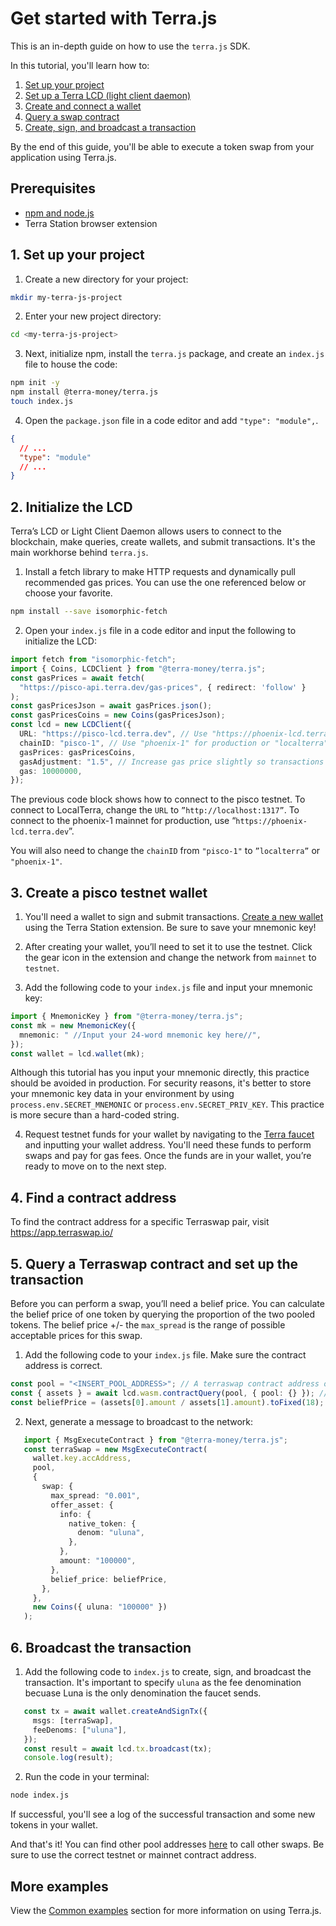 
# Get started with Terra.js

This is an in-depth guide on how to use the `terra.js` SDK.

In this tutorial, you'll learn how to:

1. [Set up your project](#1-set-up-your-project)
2. [Set up a Terra LCD (light client daemon)](#2-initialize-the-lcd)
3. [Create and connect a wallet](#3-create-a-pisco-testnet-wallet)
4. [Query a swap contract](#5-query-a-terraswap-contract-and-set-up-the-transaction)
5. [Create, sign, and broadcast a transaction](#6-broadcast-the-transaction)

By the end of this guide, you'll be able to execute a token swap from your application using Terra.js.

## Prerequisites

- [npm and node.js](https://docs.npmjs.com/downloading-and-installing-node-js-and-npm)
- Terra Station browser extension

## 1. Set up your project

1. Create a new directory for your project:

```sh
mkdir my-terra-js-project

```

2. Enter your new project directory:

```sh
cd <my-terra-js-project>
```

3. Next, initialize npm, install the `terra.js` package, and create an `index.js` file to house the code:

```sh
npm init -y
npm install @terra-money/terra.js
touch index.js
```

4. Open the `package.json` file in a code editor and add `"type": "module",`.

```json
{
  // ...
  "type": "module"
  // ...
}
```

## 2. Initialize the LCD

Terra’s LCD or Light Client Daemon allows users to connect to the blockchain, make queries, create wallets, and submit transactions. It's the main workhorse behind `terra.js`.

1. Install a fetch library to make HTTP requests and dynamically pull recommended gas prices. You can use the one referenced below or choose your favorite.

```sh
npm install --save isomorphic-fetch
```

2. Open your `index.js` file in a code editor and input the following to initialize the LCD:

```ts
import fetch from "isomorphic-fetch";
import { Coins, LCDClient } from "@terra-money/terra.js";
const gasPrices = await fetch(
  "https://pisco-api.terra.dev/gas-prices", { redirect: 'follow' }
);
const gasPricesJson = await gasPrices.json();
const gasPricesCoins = new Coins(gasPricesJson);
const lcd = new LCDClient({
  URL: "https://pisco-lcd.terra.dev", // Use "https://phoenix-lcd.terra.dev" for prod "http://localhost:1317" for localterra.
  chainID: "pisco-1", // Use "phoenix-1" for production or "localterra".
  gasPrices: gasPricesCoins,
  gasAdjustment: "1.5", // Increase gas price slightly so transactions go through smoothly.
  gas: 10000000,
});
```


<Admonition type="note" title="Switching to LocalTerra or the mainnet">

The previous code block shows how to connect to the pisco testnet. To connect to LocalTerra, change the `URL` to `”http://localhost:1317”`. To connect to the phoenix-1 mainnet for production, use “`https://phoenix-lcd.terra.dev`”.

You will also need to change the `chainID` from `"pisco-1"` to `”localterra”` or `"phoenix-1"`.

</Admonition>

## 3. Create a pisco testnet wallet

1. You'll need a wallet to sign and submit transactions. [Create a new wallet](../../learn/terra-station/Download/terra-station-extension.mdx) using the Terra Station extension. Be sure to save your mnemonic key!

2. After creating your wallet, you’ll need to set it to use the testnet. Click the gear icon in the extension and change the network from `mainnet` to `testnet`.

3. Add the following code to your `index.js` file and input your mnemonic key:

```ts
import { MnemonicKey } from "@terra-money/terra.js";
const mk = new MnemonicKey({
  mnemonic: " //Input your 24-word mnemonic key here//",
});
const wallet = lcd.wallet(mk);
```

<Admonition type="warning" title="Mnemonic security">

Although this tutorial has you input your mnemonic directly, this practice should be avoided in production.
For security reasons, it's better to store your mnemonic key data in your environment by using `process.env.SECRET_MNEMONIC` or `process.env.SECRET_PRIV_KEY`. This practice is more secure than a hard-coded string.


</Admonition>

4. Request testnet funds for your wallet by navigating to the [Terra faucet](https://faucet.terra.money) and inputting your wallet address. You'll need these funds to perform swaps and pay for gas fees. Once the funds are in your wallet, you’re ready to move on to the next step.

## 4. Find a contract address

To find the contract address for a specific Terraswap pair, visit https://app.terraswap.io/

## 5. Query a Terraswap contract and set up the transaction

Before you can perform a swap, you’ll need a belief price. You can calculate the belief price of one token by querying the proportion of the two pooled tokens. The belief price +/- the `max_spread` is the range of possible acceptable prices for this swap.

1. Add the following code to your `index.js` file. Make sure the contract address is correct.

```ts
const pool = "<INSERT_POOL_ADDRESS>"; // A terraswap contract address on pisco.
const { assets } = await lcd.wasm.contractQuery(pool, { pool: {} }); // Fetch the amount of each asset in the pool.
const beliefPrice = (assets[0].amount / assets[1].amount).toFixed(18); // Calculate belief price using proportion of pool balances.
```

2. Next, generate a message to broadcast to the network:

```ts
   import { MsgExecuteContract } from "@terra-money/terra.js";
   const terraSwap = new MsgExecuteContract(
     wallet.key.accAddress,
     pool,
     {
       swap: {
         max_spread: "0.001",
         offer_asset: {
           info: {
             native_token: {
               denom: "uluna",
             },
           },
           amount: "100000",
         },
         belief_price: beliefPrice,
       },
     },
     new Coins({ uluna: "100000" })
   );
```

## 6. Broadcast the transaction

1. Add the following code to `index.js` to create, sign, and broadcast the transaction. It's important to specify `uluna` as the fee denomination becuase Luna is the only denomination the faucet sends.

```ts
   const tx = await wallet.createAndSignTx({
     msgs: [terraSwap],
     feeDenoms: ["uluna"],
   });
   const result = await lcd.tx.broadcast(tx);
   console.log(result);
```

2. Run the code in your terminal:

```sh
node index.js
```

If successful, you'll see a log of the successful transaction and some new tokens in your wallet.

And that's it! You can find other pool addresses [here](https://app.terraswap.io/) to call other swaps. Be sure to use the correct testnet or mainnet contract address.

## More examples

View the [Common examples](common-examples.mdx) section for more information on using Terra.js.

